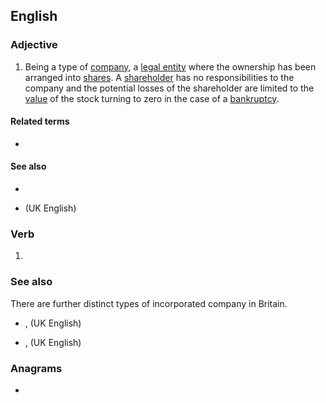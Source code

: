 ==English==

===Adjective===
{{en-adj|-}}

# {{lb|en|US}} Being a type of [[company]], a [[legal entity]] where the ownership has been arranged into [[share]]s. A [[shareholder]] has no responsibilities to the company and the potential losses of the shareholder are limited to the [[value]] of the stock turning to zero in the case of a [[bankruptcy]].

====Related terms====
* {{l|en|incorporate}}

====See also====
* {{l|en|Inc}}
* {{l|en|Ltd.}} (UK English)

===Verb===
{{head|en|verb form}}

# {{en-past of|incorporate}}

===See also===
There are further distinct types of incorporated company in Britain.
* {{l|en|Public Limited Liability Company}}, {{l|en|PLC}} (UK English)
* {{l|en|Limited Liability Company}}, {{l|en|LLC}} (UK English)

===Anagrams===
* {{anagrams|en|a=acdeinooprrt|adrenotropic}}